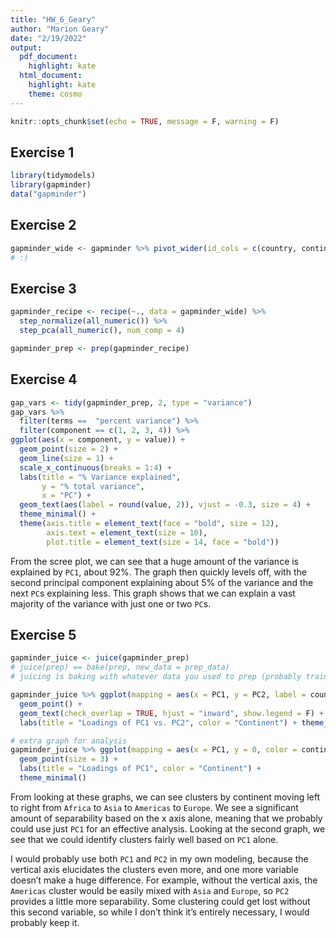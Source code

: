 ```yaml
---
title: "HW_6_Geary"
author: "Marion Geary"
date: "2/19/2022"
output: 
  pdf_document:
    highlight: kate
  html_document:
    highlight: kate
    theme: cosmo
---
```


```r
knitr::opts_chunk$set(echo = TRUE, message = F, warning = F)
```

## Exercise 1

```r
library(tidymodels)
library(gapminder)
data("gapminder")
```

## Exercise 2

```r
gapminder_wide <- gapminder %>% pivot_wider(id_cols = c(country, continent), names_from = year, values_from = lifeExp)
# :)
```

## Exercise 3

```r
gapminder_recipe <- recipe(~., data = gapminder_wide) %>%
  step_normalize(all_numeric()) %>%
  step_pca(all_numeric(), num_comp = 4)

gapminder_prep <- prep(gapminder_recipe)
```

## Exercise 4

```r
gap_vars <- tidy(gapminder_prep, 2, type = "variance")
gap_vars %>% 
  filter(terms ==  "percent variance") %>% 
  filter(component == c(1, 2, 3, 4)) %>%
ggplot(aes(x = component, y = value)) +
  geom_point(size = 2) +
  geom_line(size = 1) +
  scale_x_continuous(breaks = 1:4) +
  labs(title = "% Variance explained",
       y = "% total variance",
       x = "PC") +
  geom_text(aes(label = round(value, 2)), vjust = -0.3, size = 4) +
  theme_minimal() +
  theme(axis.title = element_text(face = "bold", size = 12),
        axis.text = element_text(size = 10),
        plot.title = element_text(size = 14, face = "bold"))
```

From the scree plot, we can see that a huge amount of the variance is explained by `PC1`, about 92%. The graph then quickly levels off, with the second principal component explaining about 5% of the variance and the next `PC`s explaining less. This graph shows that we can explain a vast majority of the variance with just one or two `PC`s.

## Exercise 5

```r
gapminder_juice <- juice(gapminder_prep)
# juice(prep) == bake(prep, new_data = prep_data)
# juicing is baking with whatever data you used to prep (probably training)

gapminder_juice %>% ggplot(mapping = aes(x = PC1, y = PC2, label = country, color = continent)) +
  geom_point() +
  geom_text(check_overlap = TRUE, hjust = "inward", show.legend = F) +
  labs(title = "Loadings of PC1 vs. PC2", color = "Continent") + theme_minimal()

# extra graph for analysis
gapminder_juice %>% ggplot(mapping = aes(x = PC1, y = 0, color = continent)) +
  geom_point(size = 3) +
  labs(title = "Loadings of PC1", color = "Continent") +
  theme_minimal()
```

From looking at these graphs, we can see clusters by continent moving left to right from `Africa` to `Asia` to `Americas` to `Europe`. We see a significant amount of separability based on the x axis alone, meaning that we probably could use just `PC1` for an effective analysis. Looking at the second graph, we see that we could identify clusters fairly well based on `PC1` alone.

I would probably use both `PC1` and `PC2` in my own modeling, because the vertical axis elucidates the clusters even more, and one more variable doesn't make a huge difference. For example, without the vertical axis, the `Americas` cluster would be easily mixed with `Asia` and `Europe`, so `PC2` provides a little more separability. Some clustering could get lost without this second variable, so while I don't think it's entirely necessary, I would probably keep it. 

